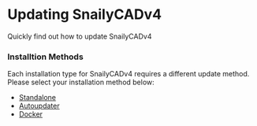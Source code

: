 # Updating SnailyCADv4

Quickly find out how to update SnailyCADv4

### Installtion Methods

Each installation type for SnailyCADv4 requires a different update method. Please select your installation method below:

- [Standalone](/docs/installations/updating/methods/standalone)
- [Autoupdater](/docs/installations/updating/methods/autoupdater)
- [Docker](/docs/installations/updating/methods/docker)
